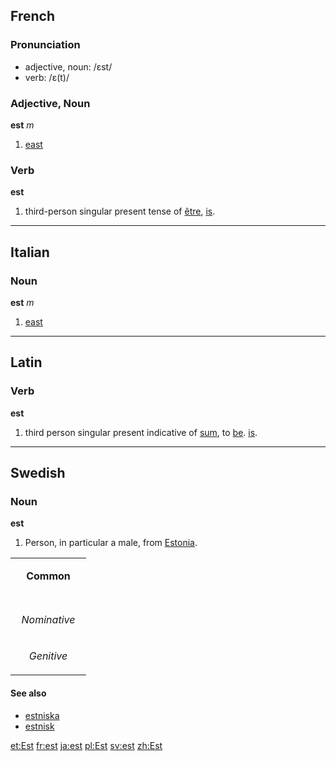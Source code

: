 ==French==
===Pronunciation===
*adjective, noun: /ɛst/
*verb: /ɛ(t)/

===Adjective, Noun===
'''est''' ''m''

# [[east]]

===Verb===
'''est'''

#third-person singular present tense of [[être]], [[is]].
----

==Italian==
===Noun===
'''est''' ''m''

#[[east]]
----
==Latin==
===Verb===
'''est'''

#third person singular present indicative of [[sum]], to [[be]]. [[is]].
----
==Swedish==
===Noun===
'''est'''

#Person, in particular a male, from [[Estonia]].

{| border=1 cellspacing=0
| bgcolor="#FFFFF0" colspan=5 align=center | '''Common'''
|-
|- bgcolor="#FFFFF0" align=center
! rowspan=2 | 
| colspan=2 width=105| Singular 
| colspan=2 | Plural
|- bgcolor="#FFFFF0" align=center
| width=105 | ''Indefinite'' 
| width=105 | ''Definite'' 
| width=105 |  ''Indefinite'' 
|  width=105 | ''Definite''
|- align=center
| width=105 bgcolor="#FFFFF0" | ''Nominative'' 
| [[est]]
| [[esten]]
| [[ester]]
| [[esterna]]
|- align=center
| width=105 bgcolor="#FFFFF0" | ''Genitive'' 
| [[ests]]
| [[estens]]
| [[esters]]
| [[esternas]]
|}

====See also====
*[[estniska]]
*[[estnisk]]

[[et:Est]]
[[fr:est]]
[[ja:est]]
[[pl:Est]]
[[sv:est]]
[[zh:Est]]